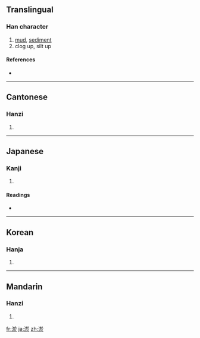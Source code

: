 ==Translingual==

===Han character===
{{Han char|rn=85|rad=水|as=08|sn=11|four=3813<sub>3</sub>|canj=水卜尸卜 (EYSY)}}

# [[mud]], [[sediment]]
# clog up, silt up

====References====
* {{Han ref|kx=0630.230|dkj=17665|dj=1033.030|hdz=31660.010|uh=6DE4|ud=28132|bh=B24A|bd=45642}}

----

==Cantonese==

===Hanzi===
{{yue-hanzi|jyut=|y=yu1}}

# {{defn|Cantonese|sort=水08}}

----

==Japanese==

===Kanji===
{{ja-kanji|grade=|rs=水08}}

# {{defn|Japanese|sort=水08}}

====Readings====
* {{ja-readings|on=[[よ]] (yo), [[お]] (o)|kun=[[どろ]] (doro)}}

----

==Korean==

===Hanja===
{{ko-hanja|hangeul=어|eumhun=|rv=eo|mr=ŏ|y=e}}

# {{defn|Korean|sort=水08}}

----

==Mandarin==

===Hanzi===
{{cmn-hanzi|pin=[[yū]] ([[yu1]])|wg=yü<sup>1</sup>}}

# {{defn|Mandarin|sort=水08}}

[[fr:淤]]
[[ja:淤]]
[[zh:淤]]